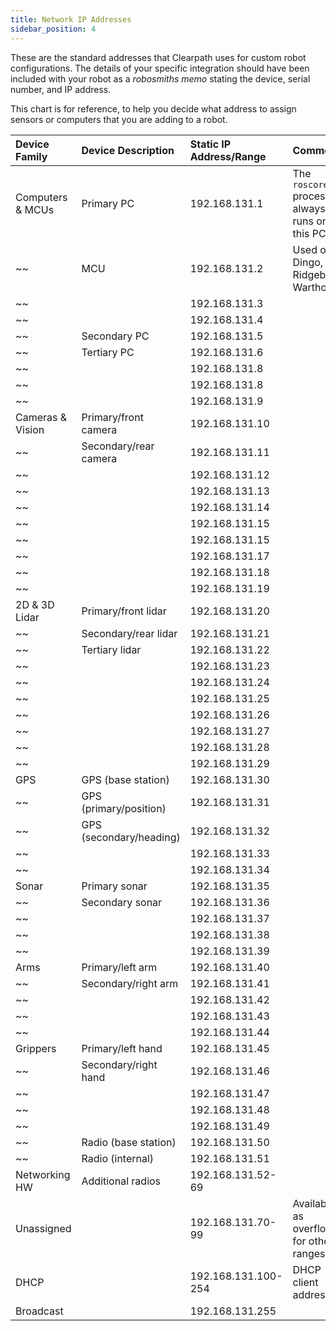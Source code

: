 ```yaml
---
title: Network IP Addresses
sidebar_position: 4
---
```


These are the standard addresses that Clearpath uses for custom robot configurations.
The details of your specific integration should have been included with your robot as a _robosmiths memo_ stating the device, serial number, and IP address.

This chart is for reference, to help you decide what address to assign sensors or computers that you are adding to a robot.

| Device Family     | Device Description      | Static IP Address/Range  | Comments                                     |
| :---------------- | :---------------------- | :----------------------- | :------------------------------------------- |
| Computers & MCUs  | Primary PC              | 192.168.131.1            | The `roscore` process always runs on this PC |
| ~~                | MCU                     | 192.168.131.2            | Used on Dingo, Ridgeback, Warthog            |
| ~~                |                         | 192.168.131.3            |                                              |
| ~~                |                         | 192.168.131.4            |                                              |
| ~~                | Secondary PC            | 192.168.131.5            |                                              |
| ~~                | Tertiary PC             | 192.168.131.6            |                                              |
| ~~                |                         | 192.168.131.8            |                                              |
| ~~                |                         | 192.168.131.8            |                                              |
| ~~                |                         | 192.168.131.9            |                                              |
| Cameras & Vision  | Primary/front camera    | 192.168.131.10           |                                              |
| ~~                | Secondary/rear camera   | 192.168.131.11           |                                              |
| ~~                |                         | 192.168.131.12           |                                              |
| ~~                |                         | 192.168.131.13           |                                              |
| ~~                |                         | 192.168.131.14           |                                              |
| ~~                |                         | 192.168.131.15           |                                              |
| ~~                |                         | 192.168.131.15           |                                              |
| ~~                |                         | 192.168.131.17           |                                              |
| ~~                |                         | 192.168.131.18           |                                              |
| ~~                |                         | 192.168.131.19           |                                              |
| 2D & 3D Lidar     | Primary/front lidar     | 192.168.131.20           |                                              |
| ~~                | Secondary/rear lidar    | 192.168.131.21           |                                              |
| ~~                | Tertiary lidar          | 192.168.131.22           |                                              |
| ~~                |                         | 192.168.131.23           |                                              |
| ~~                |                         | 192.168.131.24           |                                              |
| ~~                |                         | 192.168.131.25           |                                              |
| ~~                |                         | 192.168.131.26           |                                              |
| ~~                |                         | 192.168.131.27           |                                              |
| ~~                |                         | 192.168.131.28           |                                              |
| ~~                |                         | 192.168.131.29           |                                              |
| GPS               | GPS (base station)      | 192.168.131.30           |                                              |
| ~~                | GPS (primary/position)  | 192.168.131.31           |                                              |
| ~~                | GPS (secondary/heading) | 192.168.131.32           |                                              |
| ~~                |                         | 192.168.131.33           |                                              |
| ~~                |                         | 192.168.131.34           |                                              |
| Sonar             | Primary sonar           | 192.168.131.35           |                                              |
| ~~                | Secondary sonar         | 192.168.131.36           |                                              |
| ~~                |                         | 192.168.131.37           |                                              |
| ~~                |                         | 192.168.131.38           |                                              |
| ~~                |                         | 192.168.131.39           |                                              |
| Arms              | Primary/left arm        | 192.168.131.40           |                                              |
| ~~                | Secondary/right arm     | 192.168.131.41           |                                              |
| ~~                |                         | 192.168.131.42           |                                              |
| ~~                |                         | 192.168.131.43           |                                              |
| ~~                |                         | 192.168.131.44           |                                              |
| Grippers          | Primary/left hand       | 192.168.131.45           |                                              |
| ~~                | Secondary/right hand    | 192.168.131.46           |                                              |
| ~~                |                         | 192.168.131.47           |                                              |
| ~~                |                         | 192.168.131.48           |                                              |
| ~~                |                         | 192.168.131.49           |                                              |
| ~~                | Radio (base station)    | 192.168.131.50           |                                              |
| ~~                | Radio (internal)        | 192.168.131.51           |                                              |
| Networking HW     | Additional radios       | 192.168.131.52-69        |                                              |
| Unassigned        |                         | 192.168.131.70-99        | Available as overflow for other ranges       |
| DHCP              |                         | 192.168.131.100-254      | DHCP client addresses                        |
| Broadcast         |                         | 192.168.131.255          |                                              |

